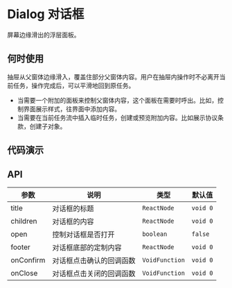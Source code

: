 
# Dialog 对话框

屏幕边缘滑出的浮层面板。

## 何时使用

抽屉从父窗体边缘滑入，覆盖住部分父窗体内容。用户在抽屉内操作时不必离开当前任务，操作完成后，可以平滑地回到原任务。

- 当需要一个附加的面板来控制父窗体内容，这个面板在需要时呼出。比如，控制界面展示样式，往界面中添加内容。
- 当需要在当前任务流中插入临时任务，创建或预览附加内容。比如展示协议条款，创建子对象。

## 代码演示

<Usage src='/drawer/basic.tsx' title='基本' description='最简单的用法。' />

## API

| 参数      | 说明                     | 类型           | 默认值   |
| --------- | ------------------------ | -------------- | -------- |
| title     | 对话框的标题             | `ReactNode`    | `void 0` |
| children  | 对话框的内容             | `ReactNode`    | `void 0` |
| open      | 控制对话框是否打开       | `boolean`      | `false`  |
| footer    | 对话框底部的定制内容     | `ReactNode`    | `void 0` |
| onConfirm | 对话框点击确认的回调函数 | `VoidFunction` | `void 0` |
| onClose   | 对话框点击关闭的回调函数 | `VoidFunction` | `void 0` |
